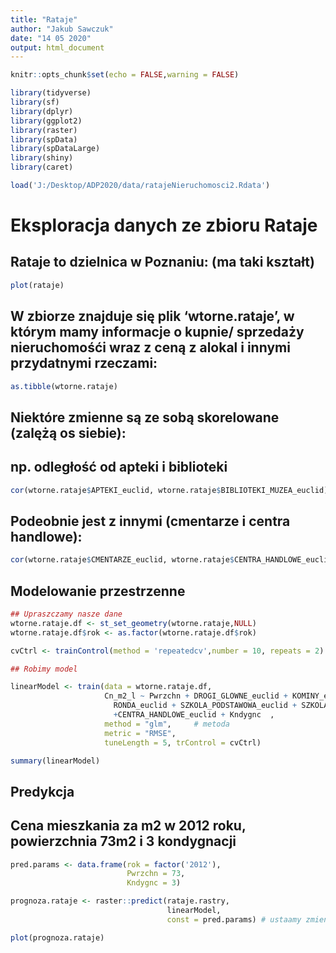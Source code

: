 ---
title: "Rataje"
author: "Jakub Sawczuk"
date: "14 05 2020"
output: html_document
---

```{r setup, include=FALSE}
knitr::opts_chunk$set(echo = FALSE,warning = FALSE)
```

```{r}
library(tidyverse)
library(sf)
library(dplyr)
library(ggplot2)
library(raster)
library(spData)
library(spDataLarge)
library(shiny)
library(caret)
```

```{r}
load('J:/Desktop/ADP2020/data/ratajeNieruchomosci2.Rdata')
```


# Eksploracja danych ze zbioru Rataje

## Rataje to dzielnica w Poznaniu: (ma taki kształt)

```{r}
plot(rataje)
```

## W zbiorze znajduje się plik 'wtorne.rataje', w którym mamy informacje o kupnie/ sprzedaży nieruchomośći wraz z ceną z alokal i innymi przydatnymi rzeczami:

```{r}
as.tibble(wtorne.rataje)
```

## Niektóre zmienne są ze sobą skorelowane (zalężą os siebie):
## np. odległość od apteki i biblioteki

```{r}
cor(wtorne.rataje$APTEKI_euclid, wtorne.rataje$BIBLIOTEKI_MUZEA_euclid)
```

## Podeobnie jest z innymi (cmentarze i centra handlowe):
```{r}
cor(wtorne.rataje$CMENTARZE_euclid, wtorne.rataje$CENTRA_HANDLOWE_euclid)
```

## Modelowanie przestrzenne
```{r}

## Upraszczamy nasze dane
wtorne.rataje.df <- st_set_geometry(wtorne.rataje,NULL)
wtorne.rataje.df$rok <- as.factor(wtorne.rataje.df$rok)

cvCtrl <- trainControl(method = 'repeatedcv',number = 10, repeats = 2)

## Robimy model

linearModel <- train(data = wtorne.rataje.df,
                     Cn_m2_l ~ Pwrzchn + DROGI_GLOWNE_euclid + KOMINY_euclid + PRZEDSZKOLA_euclid +
                       RONDA_euclid + SZKOLA_PODSTAWOWA_euclid + SZKOLA_PONADPODSTAWOWA_euclid
                       +CENTRA_HANDLOWE_euclid + Kndygnc  ,
                     method = "glm",     # metoda
                     metric = "RMSE",
                     tuneLength = 5, trControl = cvCtrl)

summary(linearModel)
```

## Predykcja 
## Cena mieszkania za m2 w 2012 roku, powierzchnia 73m2 i 3 kondygnacji
```{r}
pred.params <- data.frame(rok = factor('2012'),
                          Pwrzchn = 73,
                          Kndygnc = 3)

prognoza.rataje <- raster::predict(rataje.rastry, 
                                   linearModel,
                                   const = pred.params) # ustaamy zmienne stale, wybrane wyzej

plot(prognoza.rataje)
```
